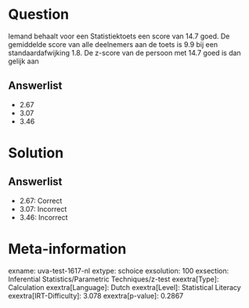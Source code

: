 Question
========

Iemand behaalt voor een Statistiektoets een score van 14.7 goed. De
gemiddelde score van alle deelnemers aan de toets is 9.9 bij een
standaardafwijking 1.8. De z-score van de persoon met 14.7 goed is dan
gelijk aan

Answerlist
----------

* 2.67
* 3.07
* 3.46

Solution
========

Answerlist
----------

* 2.67: Correct
* 3.07: Incorrect
* 3.46: Incorrect

Meta-information
================
exname: uva-test-1617-nl
extype: schoice
exsolution: 100
exsection: Inferential Statistics/Parametric Techniques/z-test
exextra[Type]: Calculation
exextra[Language]: Dutch
exextra[Level]: Statistical Literacy
exextra[IRT-Difficulty]: 3.078
exextra[p-value]: 0.2867
